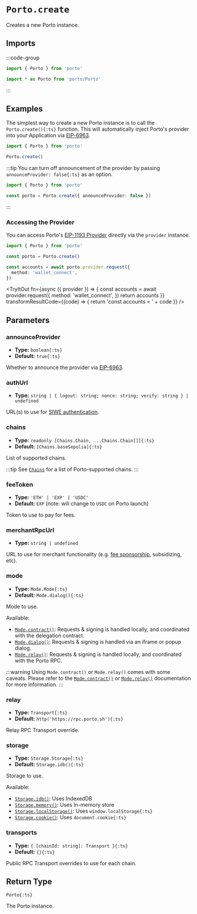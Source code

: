 
# `Porto.create`

Creates a new Porto instance.

## Imports

:::code-group

```ts [Named]
import { Porto } from 'porto'
```

```ts [Entrypoint]
import * as Porto from 'porto/Porto'
```

:::

## Examples

The simplest way to create a new Porto instance is to call the `Porto.create(){:ts}` function.
This will automatically inject Porto's provider into your Application via [EIP-6963](https://eips.ethereum.org/EIPS/eip-6963).

```ts twoslash
import { Porto } from 'porto'

Porto.create()
```

:::tip
You can turn off announcement of the provider by passing `announceProvider: false{:ts}` as an option.

```ts twoslash
import { Porto } from 'porto'

const porto = Porto.create({ announceProvider: false })
```

:::

### Accessing the Provider

You can access Porto's [EIP-1193 Provider](https://eips.ethereum.org/EIPS/eip-1193) directly via the `provider` instance.

```ts twoslash
import { Porto } from 'porto'

const porto = Porto.create()

const accounts = await porto.provider.request({
  method: 'wallet_connect',
})
```

<TryItOut
  fn={async ({ provider }) => {
    const accounts = await provider.request({
      method: 'wallet_connect',
    })
    return accounts
  }}
  transformResultCode={(code) => {
    return 'const accounts = ' + code
  }}
/>

## Parameters

### announceProvider

- **Type:** `boolean{:ts}`
- **Default:** `true{:ts}`

Whether to announce the provider via [EIP-6963](https://eips.ethereum.org/EIPS/eip-6963).

### authUrl

- **Type:** `string | { logout: string; nonce: string; verify: string } | undefined`

URL(s) to use for [SIWE authentication](/sdk/guides/authentication).

### chains

- **Type:** `readonly [Chains.Chain, ...Chains.Chain[]]{:ts}`
- **Default:** `[Chains.baseSepolia]{:ts}`

List of supported chains.

:::tip
See [`Chains`](/sdk/api/chains) for a list of Porto-supported chains.
:::

### feeToken

- **Type:** `'ETH' | 'EXP' | 'USDC'`
- **Default:** `EXP` (note: will change to `USDC` on Porto launch)

Token to use to pay for fees.

### merchantRpcUrl

- **Type:** `string | undefined`

URL to use for merchant functionality (e.g. [fee sponsorship](/sdk/guides/sponsoring), subsidizing, etc).

### mode

- **Type:** `Mode.Mode{:ts}`
- **Default:** `Mode.dialog(){:ts}`

Mode to use.

Available:

- [`Mode.contract()`](#TODO): Requests & signing is handled locally, and coordinated with the delegation contract.
- [`Mode.dialog()`](#TODO): Requests & signing is handled via an iframe or popup dialog.
- [`Mode.relay()`](#TODO): Requests & signing is handled locally, and coordinated with the Porto RPC.

:::warning
Using `Mode.contract()` or `Mode.relay()` comes with some caveats. Please refer to the [`Mode.contract()`](#TODO) or [`Mode.relay()`](#TODO) documentation for more information.
:::

### relay

- **Type:** `Transport{:ts}`
- **Default:** `http('https://rpc.porto.sh'){:ts}`

Relay RPC Transport override.

### storage

- **Type:** `Storage.Storage{:ts}`
- **Default:** `Storage.idb(){:ts}`

Storage to use.

Available:

- [`Storage.idb()`](/sdk/api/storage#storageidb): Uses IndexedDB
- [`Storage.memory()`](/sdk/api/storage#storagememory): Uses In-memory store
- [`Storage.localStorage()`](/sdk/api/storage#storagelocalstorage): Uses `window.localStorage{:ts}`
- [`Storage.cookie()`](/sdk/api/storage#storagecookie): Uses `document.cookie{:ts}`

### transports

- **Type:** `{ [chainId: string]: Transport }{:ts}`
- **Default:** `{}{:ts}`

Public RPC Transport overrides to use for each chain.

## Return Type

`Porto{:ts}`

The Porto instance.
